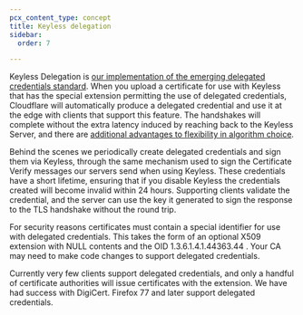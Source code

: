 ```yaml
---
pcx_content_type: concept
title: Keyless delegation
sidebar:
  order: 7

---
```


Keyless Delegation is [our implementation of the emerging delegated credentials standard](https://datatracker.ietf.org/doc/draft-ietf-tls-subcerts/). When you upload a certificate for use with Keyless that has the special extension permitting the use of delegated credentials, Cloudflare will automatically produce a delegated credential and use it at the edge with clients that support this feature. The handshakes will complete without the extra latency induced by reaching back to the Keyless Server, and there are [additional advantages to flexibility in algorithm choice](https://blog.cloudflare.com/keyless-delegation/).

Behind the scenes we periodically create delegated credentials and sign them via Keyless, through the same mechanism used to sign the Certificate Verify messages our servers send when using Keyless. These credentials have a short lifetime, ensuring that if you disable Keyless the credentials created will become invalid within 24 hours. Supporting clients validate the credential, and the server can use the key it generated to sign the response to the TLS handshake without the round trip.

For security reasons certificates must contain a special identifier for use with delegated credentials. This takes the form of an optional X509 extension with NULL contents and the OID 1.3.6.1.4.1.44363.44 . Your CA may need to make code changes to support delegated credentials.

Currently very few clients support delegated credentials, and only a handful of certificate authorities will issue certificates with the extension. We have had success with DigiCert. Firefox 77 and later support delegated credentials.
